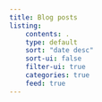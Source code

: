 ```yaml
---
title: Blog posts
listing:
    contents: .
    type: default
    sort: "date desc"
    sort-ui: false
    filter-ui: true
    categories: true
    feed: true
---
```

